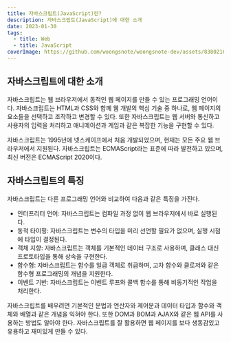 ```yaml
---
title: 자바스크립트(JavaScript)란?
description: 자바스크립트(JavaScript)에 대한 소개
date: 2023-01-30
tags:
  - title: Web
  - title: JavaScript
coverImage: https://github.com/woongsnote/woongsnote-dev/assets/83802168/57e7d9b6-e7f8-4183-bae0-7acdfe921f33
---
```


## 자바스크립트에 대한 소개

자바스크립트는 웹 브라우저에서 동적인 웹 페이지를 만들 수 있는 프로그래밍 언어이다.
자바스크립트는 HTML과 CSS와 함께 웹 개발의 핵심 기술 중 하나로, 웹 페이지의 요소들을 선택하고 조작하고 변경할 수 있다.
또한 자바스크립트는 웹 서버와 통신하고 사용자의 입력을 처리하고 애니메이션과 게임과 같은 복잡한 기능을 구현할 수 있다.

자바스크립트는 1995년에 넷스케이프에서 처음 개발되었으며, 현재는 모든 주요 웹 브라우저에서 지원된다.
자바스크립트는 ECMAScript라는 표준에 따라 발전하고 있으며, 최신 버전은 ECMAScript 2020이다.

## 자바스크립트의 특징

자바스크립트는 다른 프로그래밍 언어와 비교하여 다음과 같은 특징을 가진다.

- 인터프리터 언어: 자바스크립트는 컴파일 과정 없이 웹 브라우저에서 바로 실행된다.
- 동적 타이핑: 자바스크립트는 변수의 타입을 미리 선언할 필요가 없으며, 실행 시점에 타입이 결정된다.
- 객체 지향: 자바스크립트는 객체를 기본적인 데이터 구조로 사용하며, 클래스 대신 프로토타입을 통해 상속을 구현한다.
- 함수형: 자바스크립트는 함수를 일급 객체로 취급하며, 고차 함수와 클로저와 같은 함수형 프로그래밍의 개념을 지원한다.
- 이벤트 기반: 자바스크립트는 이벤트 루프와 콜백 함수를 통해 비동기적인 작업을 처리한다.

자바스크립트를 배우려면 기본적인 문법과 연산자와 제어문과 데이터 타입과 함수와 객체와 배열과 같은 개념을 익혀야 한다.
또한 DOM과 BOM과 AJAX와 같은 웹 API를 사용하는 방법도 알아야 한다.
자바스크립트를 잘 활용하면 웹 페이지를 보다 생동감있고 유용하고 재미있게 만들 수 있다.

